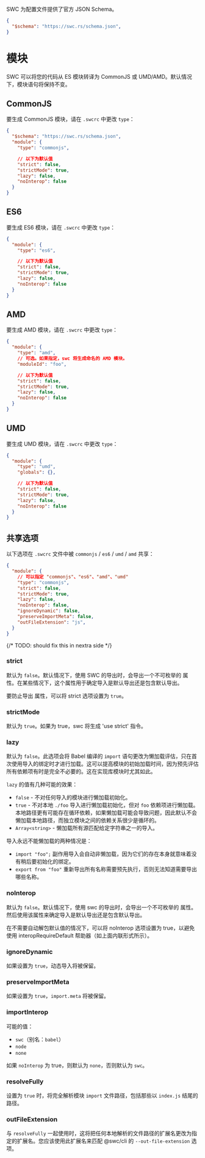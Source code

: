 
<Callout>
SWC 为配置文件提供了官方 JSON Schema。

```json filename=".swcrc" copy
{
  "$schema": "https://swc.rs/schema.json",
}
```

</Callout>

# 模块

SWC 可以将您的代码从 ES 模块转译为 CommonJS 或 UMD/AMD。默认情况下，模块语句将保持不变。

## CommonJS

要生成 CommonJS 模块，请在 `.swcrc` 中更改 `type`：

```json filename=".swcrc" copy
{
  "$schema": "https://swc.rs/schema.json",
  "module": {
    "type": "commonjs",

    // 以下为默认值
    "strict": false,
    "strictMode": true,
    "lazy": false,
    "noInterop": false
  }
}
```

## ES6

要生成 ES6 模块，请在 `.swcrc` 中更改 `type`：

```json filename=".swcrc" copy
{
  "module": {
    "type": "es6",

    // 以下为默认值
    "strict": false,
    "strictMode": true,
    "lazy": false,
    "noInterop": false
  }
}
```

## AMD

要生成 AMD 模块，请在 `.swcrc` 中更改 `type`：

```json filename=".swcrc" copy
{
  "module": {
    "type": "amd",
    // 可选。如果指定，swc 将生成命名的 AMD 模块。
    "moduleId": "foo",

    // 以下为默认值
    "strict": false,
    "strictMode": true,
    "lazy": false,
    "noInterop": false
  }
}
```

## UMD

要生成 UMD 模块，请在 `.swcrc` 中更改 `type`：

```json filename=".swcrc" copy
{
  "module": {
    "type": "umd",
    "globals": {},

    // 以下为默认值
    "strict": false,
    "strictMode": true,
    "lazy": false,
    "noInterop": false
  }
}
```

## 共享选项

以下选项在 `.swcrc` 文件中被 `commonjs` / `es6` / `umd` / `amd` 共享：

```json filename=".swcrc" copy
{
  "module": {
    // 可以指定 "commonjs"、"es6"、"amd"、"umd"
    "type": "commonjs",
    "strict": false,
    "strictMode": true,
    "lazy": false,
    "noInterop": false,
    "ignoreDynamic": false,
    "preserveImportMeta": false,
    "outFileExtension": "js",
  }
}
```

{/* TODO: should fix this in nextra side */}

### strict

默认为 `false`。默认情况下，使用 SWC 的导出时，会导出一个不可枚举的 <EsModuleText /> 属性。在某些情况下，这个属性用于确定导入是默认导出还是包含默认导出。

要防止导出 <EsModuleText /> 属性，可以将 strict 选项设置为 `true`。

### strictMode

默认为 `true`。如果为 true，swc 将生成 'use strict' 指令。

### lazy

默认为 `false`。此选项会将 Babel 编译的 `import` 语句更改为懒加载评估，只在首次使用导入的绑定时才进行加载。这可以提高模块的初始加载时间，因为预先评估所有依赖项有时是完全不必要的。这在实现库模块时尤其如此。

`lazy` 的值有几种可能的效果：

- `false` - 不对任何导入的模块进行懒加载初始化。
- `true` - 不对本地 `./foo` 导入进行懒加载初始化，但对 `foo` 依赖项进行懒加载。本地路径更有可能存在循环依赖，如果懒加载可能会导致问题，因此默认不会懒加载本地路径，而独立模块之间的依赖关系很少是循环的。
- `Array<string>` - 懒加载所有源匹配给定字符串之一的导入。

导入永远不能懒加载的两种情况是：

- `import "foo";`
  副作用导入会自动非懒加载，因为它们的存在本身就意味着没有稍后要初始化的绑定。
- `export from "foo"`
  重新导出所有名称需要预先执行，否则无法知道需要导出哪些名称。

### noInterop

默认为 `false`。默认情况下，使用 swc 的导出时，会导出一个不可枚举的 <EsModuleText /> 属性。
然后使用该属性来确定导入是默认导出还是包含默认导出。

在不需要自动解包默认值的情况下，可以将 noInterop 选项设置为 true，以避免使用 interopRequireDefault 帮助器（如上面内联形式所示）。

### ignoreDynamic

如果设置为 `true`，动态导入将被保留。

### preserveImportMeta

如果设置为 `true`，`import.meta` 将被保留。

### importInterop

可能的值：

- `swc`（别名：`babel`）
- `node`
- `none`

如果 `noInterop` 为 true，则默认为 `none`，否则默认为 `swc`。

### resolveFully

设置为 `true` 时，将完全解析模块 `import` 文件路径，包括那些以 `index.js` 结尾的路径。

### outFileExtension

与 `resolveFully` 一起使用时，这将把任何本地解析的文件路径的扩展名更改为指定的扩展名。您应该使用此扩展名来匹配 @swc/cli 的 `--out-file-extension` 选项。

